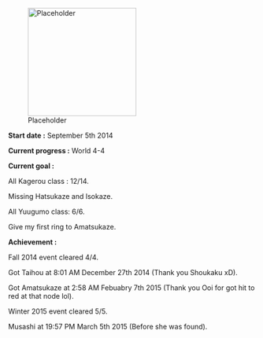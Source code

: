[[File:Placeholder|thumb|220px]]

'''Start date :''' September 5th 2014

'''Current progress :''' World 4-4

'''Current goal :''' 

All Kagerou class : 12/14.

Missing Hatsukaze and Isokaze.

All Yuugumo class: 6/6.

Give my first ring to Amatsukaze.

'''Achievement :'''

Fall 2014 event cleared 4/4.

Got Taihou at 8:01 AM December 27th 2014 (Thank you Shoukaku xD).

Got Amatsukaze at 2:58 AM Febuabry 7th 2015 (Thank you Ooi for got hit to red at that node lol).

Winter 2015 event cleared 5/5.

Musashi at 19:57 PM March 5th 2015 (Before she was found).